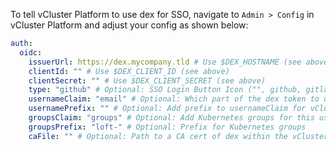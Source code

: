 To tell vCluster Platform to use dex for SSO, navigate to `Admin > Config` in vCluster Platform and adjust your config as shown below:

```yaml
auth:
  oidc:
    issuerUrl: https://dex.mycompany.tld # Use $DEX_HOSTNAME (see above)
    clientId: "" # Use $DEX_CLIENT_ID (see above)
    clientSecret: "" # Use $DEX_CLIENT_SECRET (see above)
    type: "github" # Optional: SSO Login Button Icon ("", github, gitlab, microsoft, google)
    usernameClaim: "email" # Optional: Which part of the dex token to use as vCluster Platform username (default: email)
    usernamePrefix: "" # Optional: Add prefix to usernameClaim for vCluster Platform username
    groupsClaim: "groups" # Optional: Add Kubernetes groups for this user
    groupsPrefix: "loft-" # Optional: Prefix for Kubernetes groups
    caFile: "" # Optional: Path to a CA cert of dex within the vCluster Platform container (default: '')
```
